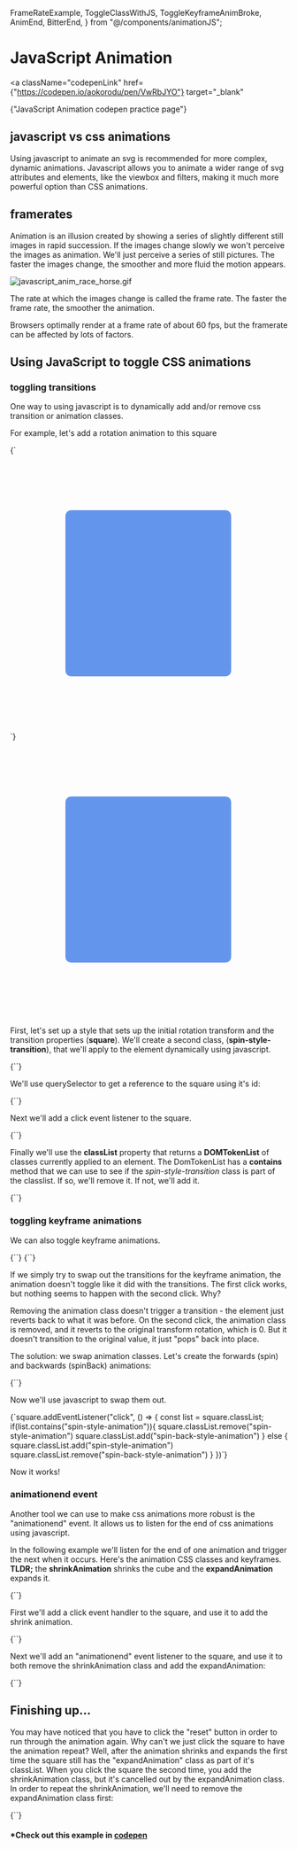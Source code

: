   FrameRateExample,
  ToggleClassWithJS,
  ToggleKeyframeAnimBroke,
  AnimEnd,
  BitterEnd,
} from "@/components/animationJS";

# JavaScript Animation

<a
  className="codepenLink"
  href={"https://codepen.io/aokorodu/pen/VwRbJYO"}
  target="_blank"
>
  {"JavaScript Animation codepen practice page"}
</a>

## javascript vs css animations

Using javascript to animate an svg is recommended for more complex, dynamic animations. Javascript allows you to animate a wider range of svg attributes and elements, like the viewbox and filters, making it much more powerful option than CSS animations.

## framerates

Animation is an illusion created by showing a series of slightly different still images in rapid succession. If the images change slowly we won't perceive the images as animation. We'll just perceive a series of still pictures. The faster the images change, the smoother and more fluid the motion appears.

![javascript_anim_race_horse.gif](javascript_anim_race_horse.gif)

The rate at which the images change is called the frame rate. The faster the frame rate, the smoother the animation.

<FrameRateExample />

Browsers optimally render at a frame rate of about 60 fps, but the framerate can be affected by lots of factors.

## Using JavaScript to toggle CSS animations

### toggling transitions

One way to using javascript is to dynamically add and/or remove css transition or animation classes.

For example, let's add a rotation animation to this square

<Blocks>
  {`<svg width="500" height="500" viewbox="0 0 500 500">
  <g transform="translate(250 250)">
    <rect class="square" x="-150" y="-150" width="300" height="300" fill="cornflowerblue" rx="10" ry="10" />
  </g>
</svg>`}
</Blocks>

<svg width="500" height="500" viewbox="0 0 500 500">
  <g id="holder" transform="translate(250 250)">
    <rect
      id="square"
      class="square-style"
      x="-150"
      y="-150"
      width="300"
      height="300"
      rx="10"
      ry="10"
      fill="cornflowerblue"
    />
  </g>
</svg>

First, let's set up a style that sets up the initial rotation transform and the transition properties (**square**). We'll create a second class, (**spin-style-transition**), that we'll apply to the element dynamically using javascript.

<Blocks>
  {`<style>
  .square {
      transform: rotate(0deg);
      transition: 500ms ease-in-out;
  }
  .spin-style-transition {
      transform: rotate(360deg);
  }

</style>`}
</Blocks>

We'll use querySelector to get a reference to the square using it's id:

<Blocks>
  {`<script>
   const square = document.querySelector(".square");
</script>`}
</Blocks>

Next we'll add a click event listener to the square.

<Blocks highlight="3-5">
  {`<script>
   const square = document.querySelector(".square");
   square.addEventListener("click", () => {
	// code goes here
 })
</script>`}
</Blocks>

Finally we'll use the **classList** property that returns a **DOMTokenList** of classes currently applied to an element. The DomTokenList has a **contains** method that we can use to see if the _spin-style-transition_ class is part of the classlist. If so, we'll remove it. If not, we'll add it.

<Blocks highlight="4-8">
  {`<script>
  const square = document.querySelector(".square");
  square.addEventListener("click", () => {
    const list = square.classList;
    list.contains("spin-style-transition")
      ? square.classList.remove("spin-style-transition")
      : square.classList.add("spin-style-transition");
  });
</script>`}
</Blocks>

<ToggleClassWithJS />

### toggling keyframe animations

We can also toggle keyframe animations.

<Blocks>
  {`<style>
.square {
    transform: rotate(0deg);
}
.spin-style-animation {
    animation: spin 1s ease-in-out;
}
@keyframes spin {
    from {
        transform: rotate(0deg);
    }
    to {
        transform: rotate(360deg);
    }
}
</style>`}
</Blocks>

<Blocks highlight="4-8">
  {`<script>
    const square = document.querySelector("#square");
    square.addEventListener("click", () => {
        const list = square.classList;
        list.contains("spin-style-animation") 
        ? square.classList.remove("spin-style-animation") 
        : square.classList.add("spin-style-animation")

})

</script>`}
</Blocks>

If we simply try to swap out the transitions for the keyframe animation, the animation doesn't toggle like it did with the transitions. The first click works, but nothing seems to happen with the second click. Why?

<ToggleKeyframeAnimBroke />

Removing the animation class doesn't trigger a transition - the element just reverts back to what it was before. On the second click, the animation class is removed, and it reverts to the original transform rotation, which is 0. But it doesn't transition to the original value, it just "pops" back into place.

The solution: we swap animation classes. Let's create the forwards (spin) and backwards (spinBack) animations:

<Blocks highlight="8,9,10,19-26">
  {`<style>
.square {
  transform: rotate(0deg);
}
.spin-style-animation {
  animation: spin 1s ease-in-out;
}
.spin-back-style-animation {
  animation: spinBack 1s ease-in-out;
}
@keyframes spin {
    from {
        transform: rotate(0deg);
    }
    to {
        transform: rotate(360deg);
    }
}
@keyframes spinBack {
    from {
        transform: rotate(360deg);
    }
    to {
        ransform: rotate(0deg);
    }
}
</style>`}
</Blocks>

Now we'll use javascript to swap them out.

<Blocks>
  {`square.addEventListener("click", () => {
    const list = square.classList;
    if(list.contains("spin-style-animation")){
        square.classList.remove("spin-style-animation")
        square.classList.add("spin-back-style-animation")
    } else {
        square.classList.add("spin-style-animation")
        square.classList.remove("spin-back-style-animation")
    }
})`}
</Blocks>

Now it works!

<ToggleClassWithJS />

### animationend event

Another tool we can use to make css animations more robust is the "animationend" event. It allows us to listen for the end of css animations using javascript.

In the following example we'll listen for the end of one animation and trigger the next when it occurs. Here's the animation CSS classes and keyframes. **TLDR;** the **shrinkAnimation** shrinks the cube and the **expandAnimation** expands it.

<Blocks>
  {`<style>
.shrinkAnimation {
  animation-name: shrink;
  animation-duration: 1s;
  animation-timing-function: ease-in-out;
  animation-fill-mode: forwards;
}
@keyframes shrink {
    from {
        transform: scale(1);
        fill: conflowerblue;
    }
    to {
        transform: scale(0.5);
        fill: red;
    }
}
.expandAnimation {
    animation-name: expand;
    animation-duration: 1s;
    animation-timing-function: ease-in-out;
    animation-fill-mode: both;
}
@keyframes expand {
    from {
        transform: scale(0.5);
        fill: red;
    }
    to {
        transform: scale(1);
        fill: cornflowerblue;
    }
}
</style>`}

</Blocks>

First we'll add a click event handler to the square, and use it to add the shrink animation.

<Blocks>
  {`<script>
  const square = document.querySelector("#square");
  
  square.addEventListener("click", () => {
        square.classList.add("shrinkAnimation")
    })
  </script>`}
</Blocks>

Next we'll add an "animationend" event listener to the square, and use it to both remove the shrinkAnimation class and add the expandAnimation:

<Blocks highlight="8,9,10,11">
  {`<script>
  const square = document.querySelector("#square");
  
  square.addEventListener("click", () => {
        square.classList.add("shrinkAnimation")
    })

    square.addEventListener('animationend', () => {
        square.classList.remove("shrinkAnimation")
        square.classList.add("expandAnimation")
    });

  </script>`}
</Blocks>

<AnimEnd />

## Finishing up...

You may have noticed that you have to click the "reset" button in order to run through the animation again. Why can't we just click the square to have the animation repeat? Well, after the animation shrinks and expands the first time the square still has the "expandAnimation" class as part of it's classList. When you click the square the second time, you add the shrinkAnimation class, but it's cancelled out by the expandAnimation class. In order to repeat the shrinkAnimation, we'll need to remove the expandAnimation class first:

<Blocks highlight="5,6,7">
  {`<script>
  const square = document.querySelector("#square");
  
  square.addEventListener("click", () => {
        if(square.classList.contains("expandAnimation")){
          square.classList.remove("expandAnimation");
        }
        square.classList.add("shrinkAnimation")
    })

    square.addEventListener('animationend', () => {
        square.classList.remove("shrinkAnimation")
        square.classList.add("expandAnimation")
    });

  </script>`}
</Blocks>

<BitterEnd />

#### \*Check out this example in [codepen](https://codepen.io/aokorodu/pen/zYVVWyV)
